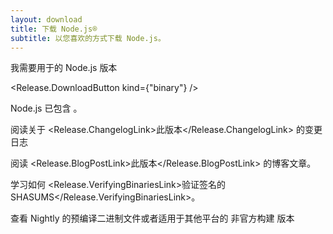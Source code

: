 ```yaml
---
layout: download
title: 下载 Node.js®
subtitle: 以您喜欢的方式下载 Node.js。
---
```


<section>
我需要用于<Release.OperatingSystemDropdown /><Release.BitnessDropdown />的 Node.js <Release.VersionDropdown /> 版本

<Release.DownloadButton kind={"binary"} />
</section>

<section>
Node.js 已包含 <Release.NpmLink />。

阅读关于 <Release.ChangelogLink>此版本</Release.ChangelogLink> 的变更日志

阅读 <Release.BlogPostLink>此版本</Release.BlogPostLink> 的博客文章。

学习如何 <Release.VerifyingBinariesLink>验证签名的 SHASUMS</Release.VerifyingBinariesLink>。

查看 <LinkWithArrow href="https://nodejs.org/download/nightly/">Nightly</LinkWithArrow> 的预编译二进制文件或者适用于其他平台的 <LinkWithArrow href="https://unofficial-builds.nodejs.org/download/">非官方构建</LinkWithArrow> 版本
</section>
